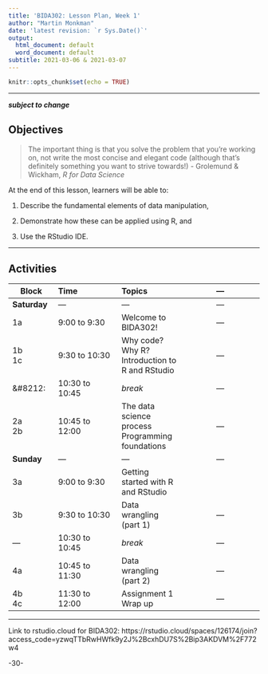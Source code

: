 ```yaml
---
title: 'BIDA302: Lesson Plan, Week 1'
author: "Martin Monkman"
date: 'latest revision: `r Sys.Date()`'
output:
  html_document: default
  word_document: default
subtitle: 2021-03-06 & 2021-03-07
---
```



```r
knitr::opts_chunk$set(echo = TRUE)
```

***

**_subject to change_**



## Objectives

> The important thing is that you solve the problem that you’re working on, not write the most concise and elegant code (although that’s definitely something you want to strive towards!)
> - Grolemund & Wickham, _R for Data Science_

At the end of this lesson, learners will be able to:

1. Describe the fundamental elements of data manipulation,  

2. Demonstrate how these can be applied using R, and

3. Use the RStudio IDE.


***

## Activities

| Block      | Time           | Topics  | &#8212; |
|---         |:---            |:---     |:---:  |
|**Saturday**     | &#8212;  | &#8212; | &#8212; |
|1a          | 9:00 to 9:30   | Welcome to BIDA302!  | &#8212; |
|1b <br> 1c  | 9:30 to 10:30  | Why code? Why R? <br> Introduction to R and RStudio | &#8212; |
|&#8212:     | 10:30 to 10:45 | _break_ | &#8212; |
|2a <br> 2b  | 10:45 to 12:00 | The data science process <br> Programming foundations | &#8212; |
|**Sunday**     | &#8212;  | &#8212; | &#8212; |
|3a           | 9:00 to 9:30   | Getting started with R and RStudio |
|3b           | 9:30 to 10:30   | Data wrangling (part 1) | &#8212; |
|&#8212;     | 10:30 to 10:45   | _break_ | &#8212; |
|4a          | 10:45 to 11:30   | Data wrangling (part 2) | &#8212; |
|4b <br> 4c  | 11:30 to 12:00   | Assignment 1 <br> Wrap up | &#8212; |


***

Link to rstudio.cloud for BIDA302: https://rstudio.cloud/spaces/126174/join?access_code=yzwqTTbRwHWfk9y2J%2BcxhDU7S%2Bip3AKDVM%2F772w4


-30-